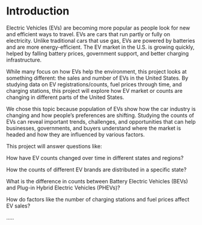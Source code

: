 # Introduction
Electric Vehicles (EVs) are becoming more popular as people look for new and efficient ways to travel. 
EVs are cars that run partly or fully on electricity. Unlike traditional cars that use gas, EVs are powered by batteries and are more energy-efficient. The EV market in the U.S. is growing quickly, helped by falling battery prices, government support, and better charging infrastructure.

While many focus on how EVs help the environment, this project looks at something different: the sales and number of EVs in the United States. By studying data on EV registrations/counts, fuel prices through time, and charging stations, this project will explore how EV market or counts are changing in different parts of the United States.

We chose this topic because population of EVs show how the car industry is changing and how people’s preferences are shifting. Studying the counts of EVs can reveal important trends, challenges, and opportunities that can help businesses, governments, and buyers understand where the market is headed and how they are influenced by various factors.

This project will answer questions like:

How have EV counts changed over time in different states and regions?

How the counts of different EV brands are distributed in a specific state? 

What is the difference in counts between Battery Electric Vehicles (BEVs) and Plug-in Hybrid Electric Vehicles (PHEVs)?

How do factors like the number of charging stations and fuel prices affect EV sales?

.....





